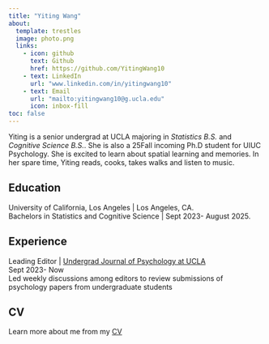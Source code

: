 ```yaml
---
title: "Yiting Wang"
about: 
  template: trestles
  image: photo.png
  links: 
    - icon: github
      text: Github
      href: https://github.com/YitingWang10
    - text: LinkedIn
      url: "www.linkedin.com/in/yitingwang10"
    - text: Email
      url: "mailto:yitingwang10@g.ucla.edu"
      icon: inbox-fill
toc: false
---
```


Yiting is a senior undergrad at UCLA majoring in *Statistics B.S.* and *Cognitive Science B.S.*. She is also a 25Fall incoming Ph.D student for UIUC Psychology. She is excited to learn about spatial learning and memories. In her spare time, Yiting reads, cooks, takes walks and listen to music.

## Education
University of California, Los Angeles | Los Angeles, CA.  
Bachelors in Statistics and Cognitive Science | Sept 2023- August 2025.  

## Experience
Leading Editor | [Undergrad Journal of Psychology at UCLA](https://urjp.psych.ucla.edu/)   
Sept 2023- Now   
Led weekly discussions among editors to review submissions of psychology papers from undergraduate students

## CV
Learn more about me from my [CV](/CV.pdf)
 
 

